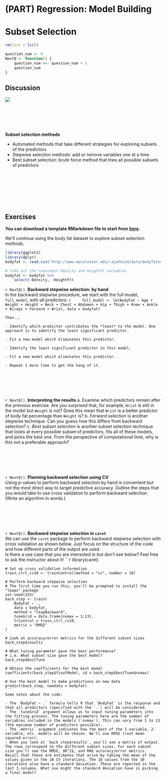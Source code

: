 # (PART) Regression: Model Building {-}

# Subset Selection

```r
rm(list = ls())

question_num <- 0
NextQ <- function() {
    question_num <<- question_num + 1
    question_num
}
```

## Discussion

![](images/class_flow2.png)

<br>
<br>
<br>
<br>

**Subset selection methods**

- Automated methods that take different strategies for exploring subsets of the predictors
- Stepwise selection methods: add or remove variables one at a time
- Best subset selection: brute force method that tries all possible subsets of predictors

<br>
<br>
<br>
<br>
<br>
<br>


## Exercises

**You can download a template RMarkdown file to start from [here](template_rmds/05-subset-selection.Rmd).**

We'll continue using the body fat dataset to explore subset selection methods.

```r
library(ggplot2)
library(dplyr)
bodyfat <- read.csv("http://www.macalester.edu/~ajohns24/data/bodyfatsub.csv")

# Take out the redundant Density and HeightFt variables
bodyfat <- bodyfat %>% 
    select(-Density, -HeightFt)
```


`r NextQ()`. **Backward stepwise selection: by hand**    
    In the backward stepwise procedure, we start with the full model, `full_model`, with *all* predictors:
    ```r
    full_model <- lm(BodyFat ~ Age + Weight + Height + Neck + Chest + Abdomen + Hip + Thigh + Knee + Ankle + Biceps + Forearm + Wrist, data = bodyfat)
    ```

    Then...    

    - Identify which predictor contributes the *least* to the model. One approach is to identify the least significant predictor.    
    
    - Fit a new model which eliminates this predictor.    
    
    - Identify the least significant predictor in this model.          
    
    - Fit a new model which eliminates this predictor.    

    - Repeat 1 more time to get the hang of it.    

<br>
<br>
<br>
<br>

`r NextQ()`. **Interpreting the results**
    a. Examine which predictors remain after the previous exercise. Are you surprised that, for example, `Wrist` is still in the model but `Weight` is not? Does this mean that `Wrist` is a better predictor of body fat percentage than `Weight` is?
    b. *Forward selection* is another stepwise technique. Can you guess how this differs from backward selection?
    c. *Best subset selection* is another subset selection technique that looks at every possible subset of predictors, fits all of these models, and picks the best one. From the perspective of computational time, why is this not a preferable approach?

<br>
<br>
<br>
<br>

`r NextQ()`. **Planning backward selection using CV**    
    Using p-values to perform backward selection by hand is convenient but not the most direct way to target predictive accuracy. Outline the steps that you would take to use cross validation to perform backward selection. (Write an algorithm in words.)

<br>
<br>
<br>
<br>

`r NextQ()`. **Backward stepwise selection in `caret`**    
    We can use the `caret` package to perform backward stepwise selection with cross validation as shown below. Just focus on the structure of the code and how different parts of the output are used.    
    Is there a use case that you are interested in but don't see below? Feel free to ask the instructor about it!
    ```r
    library(caret)
    
    # Set up cross validation information
    train_ctrl_cv10 <- trainControl(method = "cv", number = 10)

    # Perform backward stepwise selection
    # The first time you run this, you'll be prompted to install the "leaps" package
    set.seed(253)
    back_step <- train(
        BodyFat ~ .,
        data = bodyfat,
        method = "leapBackward",
        tuneGrid = data.frame(nvmax = 1:13),
        trControl = train_ctrl_cv10,
        metric = "RMSE"
    )

    # Look at accuracy/error metrics for the different subset sizes
    back_step$results

    # What tuning parameter gave the best performance?
    # i.e. What subset size gave the best model?
    back_step$bestTune

    # Obtain the coefficients for the best model
    coefficients(back_step$finalModel, id = back_step$bestTune$nvmax)

    # Use the best model to make predictions on new data
    predict(back_step, newdata = bodyfat)
    ```
    Some notes about the code:

    - The `BodyFat ~ .` formula tells R that `BodyFat` is the response and that all predictors (specified with the `.`) will be considered.
    - The `tuneGrid` argument allows us to input tuning parameters into the fitting process. The tuning parameters here are the number of variables included in the models (`nvmax`). This can vary from 1 to 13 (the maximum number of predictors possible).
    - The `metric` argument indicates how the best of the 1-variable, 2-variable, etc. models will be chosen. We'll use RMSE (root mean squared error).
    - When you look at `back_step$results`, you'll see a matrix of output. The rows correspond to the different subset sizes. For each subset size you'll see the RMSE, $R^2$, and MAE accuracy/error metrics. Recall that these are estimates that arise by taking the mean of the values given in the 10 CV iterations. The 10 values from the 10 iterations also have a standard deviation. These are reported in the last 3 columns. What use might the standard deviation have in picking a final model?


